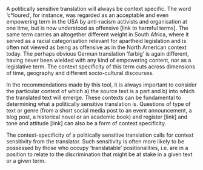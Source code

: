 
A politically sensitive translation will always be context specific. The word ‘c\*loured’, for instance, was regarded as an acceptable and even empowering term in the USA by anti-racism activists and organisation at one time, but is now understood as offensive [link to harmful terms]. The same term carries an altogether different weight in South Africa, where it served as a racial categorisation relevant for apartheid legislation and is often not viewed as being as offensive as in the North American context today. The perhaps obvious German translation ‘farbig’ is again different, having never been wielded with any kind of empowering content, nor as a legislative term. The context specificity of this term cuts across dimensions of time, geography and different socio-cultural discourses.

In the recommendations made by this tool, it is always important to consider the particular context of which a) the source text is a part and b) into which the translated text will emerge. These contexts can be fundamental to determining what a politically sensitive translation is. Questions of type of text or genre (from a short social media post to an event announcement, a blog post, a historical novel or an academic book) and register [link] and tone and attitude [link] can also be a form of context specificity.

The context-specificity of a politically sensitive translation calls for context sensitivity from the translator. Such sensitivity is often more likely to be possessed by those who occupy ‘translatable’ positionalities, i.e. are in a position to relate to the discrimination that might be at stake in a given text or a given term.
